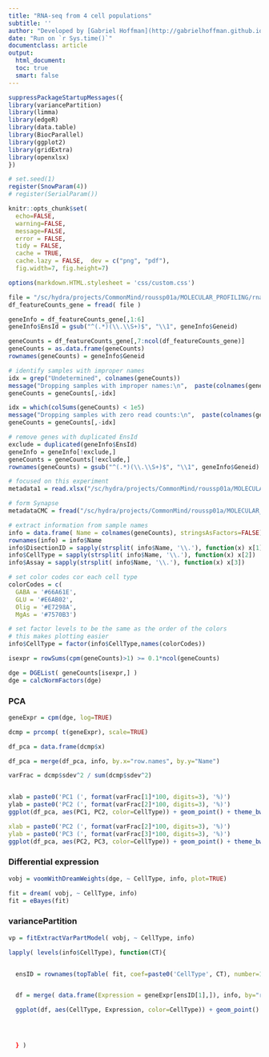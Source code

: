 ```yaml
---
title: "RNA-seq from 4 cell populations"
subtitle: ''
author: "Developed by [Gabriel Hoffman](http://gabrielhoffman.github.io/)"
date: "Run on `r Sys.time()`"
documentclass: article
output: 
  html_document:
  toc: true
  smart: false
---
```



<!---

cd /hpc/users/hoffmg01/work/cmc_analysis/src
ml git pandoc
git pull
R

system("git pull")
rmarkdown::render("molec_profiling.Rmd", output_dir='./', intermediates_dir='./')


# http
# https://hoffmg01.u.hpc.mssm.edu/molec_profiling.html

--->


```r
suppressPackageStartupMessages({
library(variancePartition)
library(limma)
library(edgeR)
library(data.table)
library(BiocParallel)
library(ggplot2)
library(gridExtra)
library(openxlsx)
})

# set.seed(1)
register(SnowParam(4))
# register(SerialParam())

knitr::opts_chunk$set(
  echo=FALSE,
  warning=FALSE,
  message=FALSE,
  error = FALSE,
  tidy = FALSE,
  cache = TRUE,
  cache.lazy = FALSE,  dev = c("png", "pdf"), 
  fig.width=7, fig.height=7)

options(markdown.HTML.stylesheet = 'css/custom.css')
```

```r
file = "/sc/hydra/projects/CommonMind/roussp01a/MOLECULAR_PROFILING/rnaseq/step1-merged/featureCount/featureCount.gene.tsv.gz"
df_featureCounts_gene = fread( file )

geneInfo = df_featureCounts_gene[,1:6]
geneInfo$EnsId = gsub("^(.*)(\\.\\S+)$", "\\1", geneInfo$Geneid)

geneCounts = df_featureCounts_gene[,7:ncol(df_featureCounts_gene)]
geneCounts = as.data.frame(geneCounts)
rownames(geneCounts) = geneInfo$Geneid

# identify samples with improper names
idx = grep("Undetermined", colnames(geneCounts))
message("Dropping samples with improper names:\n",  paste(colnames(geneCounts)[idx], collapse="\n"))
geneCounts = geneCounts[,-idx]

idx = which(colSums(geneCounts) < 1e5)
message("Dropping samples with zero read counts:\n",  paste(colnames(geneCounts)[idx], collapse="\n"))
geneCounts = geneCounts[,-idx]

# remove genes with duplicated EnsId
exclude = duplicated(geneInfo$EnsId)
geneInfo = geneInfo[!exclude,]
geneCounts = geneCounts[!exclude,]
rownames(geneCounts) = gsub("^(.*)(\\.\\S+)$", "\\1", geneInfo$Geneid)

```


```r

# focused on this experiment
metadata1 = read.xlsx("/sc/hydra/projects/CommonMind/roussp01a/MOLECULAR_PROFILING/meta-files/MolecularProfiling_MSSM_120samples_05.24.17-4.xlsx")

# form Synapse
metadataCMC = fread("/sc/hydra/projects/CommonMind/roussp01a/MOLECULAR_PROFILING/meta-files/CMC_METADATA.csv")
```


```r

# extract information from sample names
info = data.frame( Name = colnames(geneCounts), stringsAsFactors=FALSE)
rownames(info) = info$Name
info$DisectionID = sapply(strsplit( info$Name, '\\.'), function(x) x[1])
info$CellType = sapply(strsplit( info$Name, '\\.'), function(x) x[2])
info$Assay = sapply(strsplit( info$Name, '\\.'), function(x) x[3])

# set color codes cor each cell type
colorCodes = c(
  GABA = '#66A61E',
  GLU = '#E6AB02',
  Olig = '#E7298A',
  MgAs = '#7570B3')

# set factor levels to be the same as the order of the colors
# this makes plotting easier
info$CellType = factor(info$CellType,names(colorCodes))

isexpr = rowSums(cpm(geneCounts)>1) >= 0.1*ncol(geneCounts)

dge = DGEList( geneCounts[isexpr,] )
dge = calcNormFactors(dge)
```


### PCA
```r

geneExpr = cpm(dge, log=TRUE)

dcmp = prcomp( t(geneExpr), scale=TRUE)

df_pca = data.frame(dcmp$x)

df_pca = merge(df_pca, info, by.x="row.names", by.y="Name")

varFrac = dcmp$sdev^2 / sum(dcmp$sdev^2)


xlab = paste0('PC1 (', format(varFrac[1]*100, digits=3), '%)')
ylab = paste0('PC2 (', format(varFrac[2]*100, digits=3), '%)')
ggplot(df_pca, aes(PC1, PC2, color=CellType)) + geom_point() + theme_bw(15) + theme(aspect.ratio=1, plot.title = element_text(hjust = 0.5) + scale_color_manual("Cell Type", values=colorCodes) + xlab(xlab) + ylab(ylab)

xlab = paste0('PC2 (', format(varFrac[2]*100, digits=3), '%)')
ylab = paste0('PC3 (', format(varFrac[3]*100, digits=3), '%)')
ggplot(df_pca, aes(PC2, PC3, color=CellType)) + geom_point() + theme_bw(15) + theme(aspect.ratio=, plot.title = element_text(hjust = 0.5) + scale_color_manual("Cell Type", values=colorCodes) + xlab(xlab) + ylab(ylab)

```      


### Differential expression
```r

vobj = voomWithDreamWeights(dge, ~ CellType, info, plot=TRUE)

fit = dream( vobj, ~ CellType, info)
fit = eBayes(fit)
```


### variancePartition
```r

vp = fitExtractVarPartModel( vobj, ~ CellType, info)


```




```r

lapply( levels(info$CellType), function(CT){


  ensID = rownames(topTable( fit, coef=paste0('CellType', CT), number=10))


  df = merge( data.frame(Expression = geneExpr[ensID[1],]), info, by="row.names")

  ggplot(df, aes(CellType, Expression, color=CellType)) + geom_point() + theme_bw(15) + theme(aspect.ratio=1, plot.title = element_text(hjust = 0.5) + scale_color_manual("Cell Type", values=colorCodes) + ggtitle( ensID )




  } )





```
























